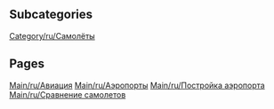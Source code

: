 
== Subcategories ==
[[Category/ru/Самолёты]]

== Pages ==
[[Main/ru/Авиация]]
[[Main/ru/Аэропорты]]
[[Main/ru/Постройка аэропорта]]
[[Main/ru/Сравнение самолетов]]
